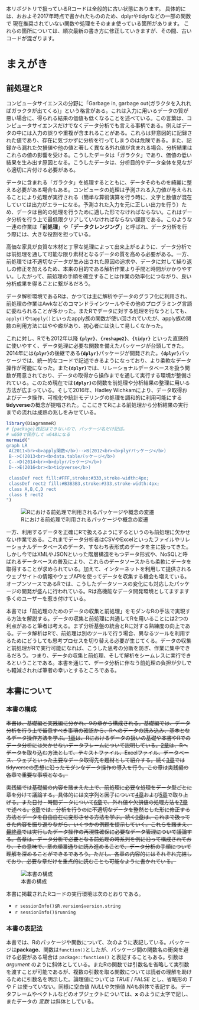 :::{.callout-warning}
本リポジトリで扱っているRコードは全般的に古い状態にあります。
具体的には、おおよそ2017年時点で書かれたもののため、dplyrやtidyrなどの一部の関数で
現在推奨されていない関数や処理をそのまま使っている箇所があります。
これらの箇所については、順次最新の書き方に修正していきますが、その間、古いコードが混ざります。
:::

# まえがき {-}

## 前処理とR {-}

<!-- ここで述べたいことは何か? ... 前処理の重要性、多様なデータの種類-->

コンピュータサイエンスの分野に「Garbage in, garbage out(ガラクタを入れればガラクタが出てくる)」という格言がある。これは入力に用いるデータの質が悪い場合に、得られる結果の価値も低くなることを述べている。この言葉は、コンピュータサイエンスだけでなくデータ分析でも言える事柄である。例えばデータの中には入力の誤りや重複が含まれることがある。これらは非意図的に記録された値であり、存在に気づかずに分析を行ってしまうのは危険である。また、記録から漏れた欠損値や他の値と著しく異なる外れ値が含まれる場合、分析結果はこれらの値の影響を受ける。こうしたデータは「ガラクタ」であり、価値の低い結果を生み出す原因となる。こうしたデータは、分析目的やデータ全体を見ながら適切に片付ける必要がある。

データに含まれる「ガラクタ」を処理するとともに、データそのものを綺麗に整える必要がある場合もある。コンピュータの処理は予測される入力値が与えられることにより処理が実行される（簡単な算術演算を行う時に、文字と数値が混在していては出力がエラーになる。予測された入力を元に正しい出力を行う）ため、データは目的の処理を行うために適した形でなければならない。これはデータ分析を行う上で最低限クリアしていなければならない課題である。このような一連の作業は「**前処理**」や「**データクレンジング**」と呼ばれ、データ分析を行う際には、大きな役割を担っている。

高価な家具が良質な木材と丁寧な処理によって出来上がるように、データ分析では前処理を通して可能な限り素材となるデータの質を高める必要がある。一方、前処理では不適切なデータが生み出された原因の追求や、データに対して繰り返しの修正を加えるため、本来の目的である解析作業より手間と時間がかかりやすい。したがって、前処理の手順を確立することは作業の効率化につながり、良い分析成果を得ることに繋がるだろう。

データ解析環境であるRは、かつては主に解析やデータのグラフ化に利用され、前処理の作業はAwkなどのコマンドラインツールやその他のプログラミング言語に委ねられることが多かった。またRでデータに対する処理を行なうとしても、`apply()`や`tapply()`といったapply族の関数が使い回されていたが、apply族の関数の利用方法にはやや癖があり、初心者には決して易しくなかった。

これに対し、Rでも2012年以降 **`{plyr}`**、**`{reshape2}`**、**`{tidyr}`** といった直感的に使いやすく、データ処理に必要な関数を備えたパッケージが台頭してきた。2014年には**`{plyr}`**の後継である**`{dplyr}`**パッケージが開発された。**`{dplyr}`**パッケージでは、統一的なコードで記述できるようになっており、より柔軟なデータ操作が可能になった\footnote{dplyrのdはdataを、plyrはプライヤを示しており、データに対する加工道具としての意味が込められている}。また**`{dplyr}`**では、リレーショナルデータベースを扱う関数が用意されており、データの取得から操作までを通して実行する環境が整備されている。このため現在では**`{dplyr}`**の関数を前処理や分析結果の整理に用いる方法が広まっている。そして2016年、Hadley Wichkamにより、データ取得およびデータ操作、可視化や統計モデリングの処理を調和的に利用可能にする**tidyverse**の概念が提唱された。ここにきてRによる前処理から分析結果の実行までの流れは成熟の兆しをみせている。

```r
library(DiagrammeR)
# {package}表記はできないので、パッケージ名だけ記述。 
# w650で保存して w648になる
mermaid("
graph LR
 A(2011<br><b>apply関数</b>)-->B(2012<br><b>plyrパッケージ</b>)
 B-->C(2013<br><b>data.tableパッケージ</b>)
 C-->D(2014<br><b>dplyrパッケージ</b>)
 D-->E(2016<br><b>tidyverse</b>)

 classDef rect fill:#FFF,stroke:#333,stroke-width:4px;
 classDef rect2 fill:#B3B3B3,stroke:#333,stroke-width:4px;
 class A,B,C,D rect
 class E rect2
")
```

![Rにおける前処理で利用されるパッケージや概念の変遷](images/fig-r-functional-history.png)

一方、利用するデータを正確にRで扱えるようにするというのも前処理に欠かせない作業である。これまでデータ分析者はCSVやExcelといったファイルやリレーショナルデータベースのデータ、すなわち表形式のデータを主に扱ってきた。しかし今ではXMLやJSONといった階層構造をもつデータ形式や、NoSQLと呼ばれるデータベースの普及により、これらのデータソースからも柔軟にデータを取得することが求められている。加えて、インターネットを利用して提供されるウェブサイトの情報やウェブAPIを使ってデータを収集する機会も増えている。オープンソースであるRでは、こうしたデータソースの変化にも対応したパッケージの開発が盛んに行われている。Rは高機能なデータ開発環境としてますます多くのユーザーを惹き付けている。

<!-- 「データの収集と前処理」... tidyrによるデータ整形を強調するために変更-->

本書では「前処理のためのデータの収集と前処理」をモダンなRの手法で実現する方法を解説する。データの収集と前処理に共通してRを用いることには2つの利点があると筆者は考える。まず分析基盤の統合とRに対する熟練度の向上である。データ解析はRで、前処理は別のツールで行う場合、異なるツールを利用するためにどうしても思考プロセスを切り替える必要が生じてくる。データの収集と前処理がRで実行可能になれば、こうした思考の分断を防ぎ、作業に集中できるだろう。つまり、データの収集と前処理、そして解析をシームレスに実行できるということである。本書を通じて、データ分析に伴なう前処理の負担が少しでも軽減されれば筆者の幸いとするところである。

## 本書について {-}

### 本書の構成 {-}

~~本書は、基礎編と実践編に分かれ、9の章から構成される。基礎編では、データ分析を行う上で留意すべき事項の確認から、Rへのデータの読み込み、基本となるデータ操作方法を学ぶ。[1章](ch1.qmd)は、Rにおけるデータの扱いの基礎や本書やRでのデータ分析には欠かせないデータフレームについて説明している。[2章](ch2.qmd)は、Rへデータを取り込む方法として、テキストファイル、Excelファイル、データベース、ウェブといった主要なデータ取得先を題材として紹介する。続く[3章](ch3.qmd)ではtidyverseの思想に沿ったモダンなデータ操作の導入を行う。この章は実践編の各章で重要な事項となる。~~

~~実践編では基礎編の内容を踏まえた上で、前処理に必要な処理をデータ型ごとに章を分けて議論する。具体的には文字列と因子について[4章](ch4.qmd)および[5章](ch5.qmd)で取り上げる。また日付・時間データについて[6章](ch6.qmd)で、外れ値や欠損値の処理方法を[7章](ch7.qmd)で述べる。[8章](ch8.qmd)では、分析を行うのに不適切なデータを整然とした形に修正する方法とデータを自由自在に変形させる方法を学ぶ。続く[9章](ch9.qmd)は、これまで扱ってきた内容を振り返りながら、いくつかの例題を提示していく。これらを踏まえ、[最終章](ch10.qmd)では実行したデータ操作の再現性確保に必要なデータ管理について議論する。各章は、データ分析で必要となる前処理の時系列を例に沿って構成されており、その意味で、章の順番通りに読み進めることで、データ分析の手順について理解を深めることができるであろう。ただし、各章の内容的にはそれぞれ完結しており、必要な章だけを重点的に読むことも可能なように書かれている。~~

![本書の構成](images/fig-ch1-overview.png)

<!-- todo: 後で変更する -->

本書に掲載されたRコードの実行環境は次のとおりである。

<!-- あとで: 最終確認日 2017-07-10 -->
<!-- あとで: Windowsでの動作確認表記もする。 -->

* `r sessionInfo()$R.version$version.string`
* `r sessionInfo()$running`

<!-- * `r devtools::session_info()$platform$ui` -->
<!-- あとで: RStudio のバージョンを固定... 不要 -->

### 本書の表記法 {-}

本書では、Rのパッケージや関数について、次のように表記している。パッケージは**package**、関数は`function()`としたが、パッケージ間の関数名の衝突を避ける必要がある場合は `package::function()` と表記することもある。引数は *argument* のように斜体としている。またRの関数では引数名を省略して実引数を渡すことが可能であるが、複数の引数を取る関数については読者の理解を助けるために引数名を明示した。論理値については *TRUE* / *FALSE* とし、省略形の *T* や *F* は使っていない。同様に空白値 *NULL*や欠損値 *NA*も斜体で表記する。データフレームやベクトルなどのオブジェクトについては、**x** のように太字で記し、またデータの *変数* は斜体としている。
